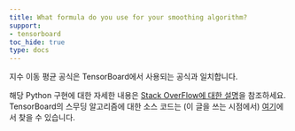 ```yaml
---
title: What formula do you use for your smoothing algorithm?
support:
- tensorboard
toc_hide: true
type: docs
---
```


지수 이동 평균 공식은 TensorBoard에서 사용되는 공식과 일치합니다.

해당 Python 구현에 대한 자세한 내용은 [Stack OverFlow에 대한 설명](https://stackoverflow.com/questions/42281844/what-is-the-mathematics-behind-the-smoothing-parameter-in-tensorboards-scalar/75421930#75421930)을 참조하세요. TensorBoard의 스무딩 알고리즘에 대한 소스 코드는 (이 글을 쓰는 시점에서) [여기](https://github.com/tensorflow/tensorboard/blob/34877f15153e1a2087316b9952c931807a122aa7/tensorboard/components/vz_line_chart2/line-chart.ts#L699)에서 찾을 수 있습니다.
